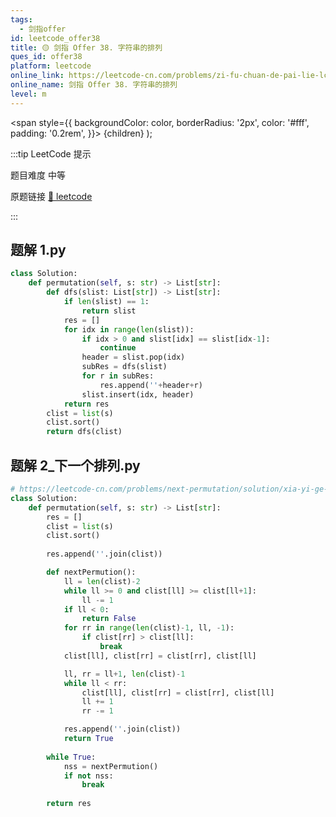 ```yaml
---
tags:
  - 剑指offer
id: leetcode_offer38
title: 🟡 剑指 Offer 38. 字符串的排列
ques_id: offer38
platform: leetcode
online_link: https://leetcode-cn.com/problems/zi-fu-chuan-de-pai-lie-lcof/
online_name: 剑指 Offer 38. 字符串的排列
level: m
---
```


  <span
    style={{
      backgroundColor: color,
      borderRadius: '2px',
      color: '#fff',
      padding: '0.2rem',
    }}>
    {children}
  </span>
);

:::tip LeetCode 提示

题目难度 <Highlight color="#ffc01e">中等</Highlight>

原题链接 [🔗 leetcode](https://leetcode-cn.com/problems/zi-fu-chuan-de-pai-lie-lcof/)

:::



## 题解 1.py

```py
class Solution:
    def permutation(self, s: str) -> List[str]:
        def dfs(slist: List[str]) -> List[str]:
            if len(slist) == 1:
                return slist
            res = []
            for idx in range(len(slist)):
                if idx > 0 and slist[idx] == slist[idx-1]:
                    continue
                header = slist.pop(idx)
                subRes = dfs(slist)
                for r in subRes:
                    res.append(''+header+r)
                slist.insert(idx, header)
            return res
        clist = list(s)
        clist.sort()
        return dfs(clist)
```

## 题解 2_下一个排列.py

```py
# https://leetcode-cn.com/problems/next-permutation/solution/xia-yi-ge-pai-lie-by-leetcode-solution/
class Solution:
    def permutation(self, s: str) -> List[str]:
        res = []
        clist = list(s)
        clist.sort()
        
        res.append(''.join(clist))

        def nextPermution():
            ll = len(clist)-2
            while ll >= 0 and clist[ll] >= clist[ll+1]:
                ll -= 1
            if ll < 0:
                return False
            for rr in range(len(clist)-1, ll, -1):
                if clist[rr] > clist[ll]:
                    break
            clist[ll], clist[rr] = clist[rr], clist[ll]

            ll, rr = ll+1, len(clist)-1
            while ll < rr:
                clist[ll], clist[rr] = clist[rr], clist[ll]
                ll += 1
                rr -= 1

            res.append(''.join(clist))
            return True
        
        while True:
            nss = nextPermution()
            if not nss:
                break
        
        return res
```


